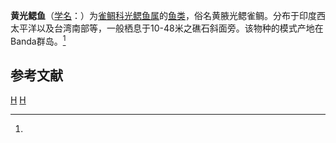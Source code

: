 {{Speciesbox
| taxon = Chromis xanthochir
| binomial_authority = (Bleeker, 1851)<ref name='id7911'>{{cite web| url =http://www.bioinfo.cn/db05/BjdwSpecies.php?action=view&id=7911| title =黄光鳃鱼| work =《中国动物物种编目数据库》| publisher =中国科学院微生物研究所| author =中国科学院动物研究所| accessdate =2009-04-16| deadurl =yes| archiveurl =https://web.archive.org/web/20160305042048/http://www.bioinfo.cn/db05/BjdwSpecies.php?action=view&id=7911| archivedate =2016-03-05}}</ref>
}}

'''黄光鳃鱼'''（[[学名|学名]]：{{lang|la|''Chromis xanthochir''}}）为[[雀鲷科|雀鲷科]][[光鳃鱼属|光鳃鱼属]]的[[鱼类|鱼类]]，俗名黄腋光鳃雀鲷。分布于印度西太平洋以及台湾南部等，一般栖息于10-48米之礁石斜面旁。该物种的模式产地在Banda群岛。<ref name='id7911'/>

== 参考文献 ==
{{reflist}}

{{taxonbar}}
[[Category:_1851年描述的鱼类|H]]
[[Category:光鳃鱼属|H]]